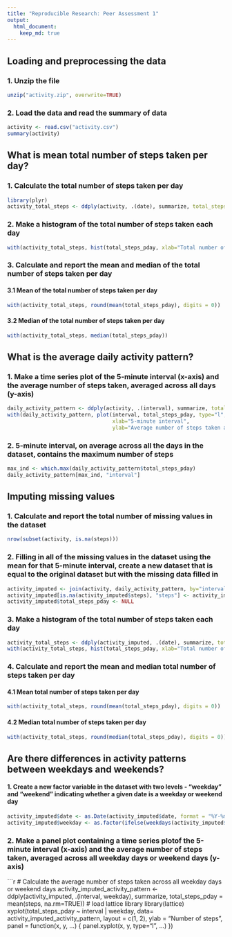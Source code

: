 ```yaml
---
title: "Reproducible Research: Peer Assessment 1"
output: 
  html_document:
    keep_md: true
---
```



## Loading and preprocessing the data  
### 1. Unzip the file  
```r
unzip("activity.zip", overwrite=TRUE)
```

### 2. Load the data and read the summary of data  
```r
activity <- read.csv("activity.csv")
summary(activity)
```

## What is mean total number of steps taken per day?  
### 1. Calculate the total number of steps taken per day  
```r
library(plyr)
activity_total_steps <- ddply(activity, .(date), summarize, total_steps_pday = sum(steps, na.rm=TRUE))
```

### 2. Make a histogram of the total number of steps taken each day  
```r
with(activity_total_steps, hist(total_steps_pday, xlab="Total number of steps per day", breaks=8, col="red"))
```

### 3. Calculate and report the mean and median of the total number of steps taken per day  
#### 3.1 Mean of the total number of steps taken per day  
```r
with(activity_total_steps, round(mean(total_steps_pday), digits = 0))
```

#### 3.2 Median of the total number of steps taken per day  
```r
with(activity_total_steps, median(total_steps_pday))
```

## What is the average daily activity pattern?  
### 1. Make a time series plot of the 5-minute interval (x-axis) and the average number of steps taken, averaged across all days (y-axis)  
```r
daily_activity_pattern <- ddply(activity, .(interval), summarize, total_steps_pday = mean(steps, na.rm=TRUE))
with(daily_activity_pattern, plot(interval, total_steps_pday, type="l",  
                                  xlab="5-minute interval", 
                                  ylab="Average number of steps taken across all days"))
```

### 2. 5-minute interval, on average across all the days in the dataset, contains the maximum number of steps  
```r
max_ind <- which.max(daily_activity_pattern$total_steps_pday)
daily_activity_pattern[max_ind, "interval"]
```

## Imputing missing values  
### 1. Calculate and report the total number of missing values in the dataset  
```r
nrow(subset(activity, is.na(steps)))
```

### 2. Filling in all of the missing values in the dataset using **the mean for that 5-minute interval**, create a new dataset that is equal to the original dataset but with the missing data filled in  
```r
activity_imputed <- join(activity, daily_activity_pattern, by="interval")
activity_imputed[is.na(activity_imputed$steps), "steps"] <- activity_imputed[is.na(activity_imputed$steps), "total_steps_pday"]
activity_imputed$total_steps_pday <- NULL
```

### 3. Make a histogram of the total number of steps taken each day  
```r
activity_total_steps <- ddply(activity_imputed, .(date), summarize, total_steps_pday = sum(steps, na.rm=TRUE))
with(activity_total_steps, hist(total_steps_pday, xlab="Total number of steps per day", breaks=8, col="red"))
```

### 4. Calculate and report the **mean** and **median** total number of steps taken per day  
#### 4.1 **Mean**  total number of steps taken per day  
```r
with(activity_total_steps, round(mean(total_steps_pday), digits = 0))
```

#### 4.2 **Median** total number of steps taken per day  
```r
with(activity_total_steps, round(median(total_steps_pday), digits = 0))
```

## Are there differences in activity patterns between weekdays and weekends?  
#### 1. Create a new factor variable in the dataset with two levels - "weekday" and "weekend" indicating whether a given date is a weekday or weekend day  
```r
activity_imputed$date <- as.Date(activity_imputed$date, format = "%Y-%m-%d")
activity_imputed$weekday <- as.factor(ifelse(weekdays(activity_imputed$date) %in% c("Saturday", "Sunday"), "weekend", "weekday"))
```

### 2. Make a panel plot containing a time series plotof the 5-minute interval (x-axis) and the average number of steps taken, averaged across all weekday days or weekend days (y-axis)  
```r
# Calculate the average number of steps taken across all weekday days or weekend days
activity_imputed_activity_pattern <- ddply(activity_imputed, .(interval, weekday), summarize, total_steps_pday = mean(steps, na.rm=TRUE))
# load lattice library
library(lattice)
xyplot(total_steps_pday ~ interval | weekday, data= activity_imputed_activity_pattern, layout = c(1, 2), ylab = "Number of steps", 
       panel = function(x, y, ...) {
         panel.xyplot(x, y, type="l", ...)
         })